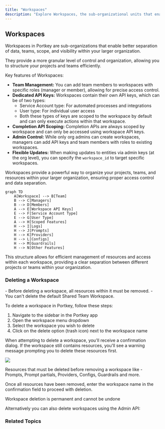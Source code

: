 ```yaml
---
title: "Workspaces"
description: "Explore Workspaces, the sub-organizational units that enable granular project and team management."
---
```


## Workspaces

Workspaces in Portkey are sub-organizations that enable better separation of data, teams, scope, and visibility within your larger organization.

They provide a more granular level of control and organization, allowing you to structure your projects and teams efficiently.

Key features of Workspaces:

* **Team Management:** You can add team members to workspaces with specific roles (manager or member), allowing for precise access control.
* **Dedicated API Keys:** Workspaces contain their own API keys, which can be of two types:
   * Service Account type: For automated processes and integrations
   * User type: For individual user access
   * Both these types of keys are scoped to the workspace by default and can only execute actions within that workspace.
* **Completion API Scoping:** Completion APIs are always scoped by workspace and can only be accessed using workspace API keys.
* **Admin Control:** While only org admins can create workspaces, managers can add API keys and team members with roles to existing workspaces.
* **Flexible Updates:** When making updates to entities via admin keys (at the org level), you can specify the `workspace_id` to target specific workspaces.

Workspaces provide a powerful way to organize your projects, teams, and resources within your larger organization, ensuring proper access control and data separation.

```mermaid
graph TD
    A[Workspace] --> B[Team]
    B --> C[Managers]
    B --> D[Members]
    A --> E[Workspace API Keys]
    E --> F[Service Account Type]
    E --> G[User Type]
    A --> H[Scoped Features]
    H --> I[Logs]
    H --> J[Prompts]
    H --> K[Providers]
    H --> L[Configs]
    H --> M[Guardrails]
    H --> N[Other Features]
```

This structure allows for efficient management of resources and access within each workspace, providing a clear separation between different projects or teams within your organization.



### Deleting a Workspace

<Note>
- Before deleting a workspace, all resources within it must be removed.
- You can't delete the default Shared Team Workspace.
</Note>

To delete a workspace in Portkey, follow these steps:

1. Navigate to the sidebar in the Portkey app
2. Open the workspace menu dropdown
3. Select the workspace you wish to delete
4. Click on the delete option (trash icon) next to the workspace name

When attempting to delete a workspace, you'll receive a confirmation dialog. If the workspace still contains resources, you'll see a warning message prompting you to delete these resources first.

<Frame caption="Workspace deletion confirmation">
  <img src="/images/product/workspace-delete.png"/>
</Frame>

Resources that must be deleted before removing a workspace like - Prompts, Prompt partials, Providers, Configs, Guardrails and more.

Once all resources have been removed, enter the workspace name in the confirmation field to proceed with deletion.

<Warning>
  Workspace deletion is permanent and cannot be undone
</Warning>


Alternatively you can also delete workspaces using the Admin API:

<Card title="Delete a Workspace API" href="/api-reference/admin-api/control-plane/workspaces/delete-a-workspace"/>




### Related Topics

<Card title="Organizations" href="/product/enterprise-offering/org-management/organizations"/>
<Card title="User Roles & Permissions" href="/product/enterprise-offering/org-management/user-roles-and-permissions"/>
<Card title="API Keys (AuthN and AuthZ)" href="/product/enterprise-offering/org-management/api-keys-authn-and-authz"/>
